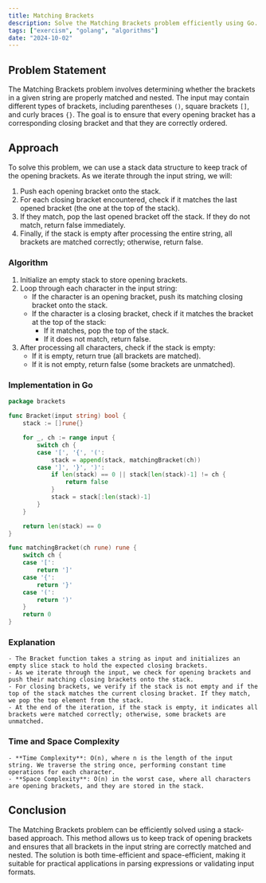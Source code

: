 ```yaml
---
title: Matching Brackets
description: Solve the Matching Brackets problem efficiently using Go.
tags: ["exercism", "golang", "algorithms"]
date: "2024-10-02"
---
```


## Problem Statement

The Matching Brackets problem involves determining whether the brackets in a given string are properly matched and nested. The input may contain different types of brackets, including parentheses `()`, square brackets `[]`, and curly braces `{}`. The goal is to ensure that every opening bracket has a corresponding closing bracket and that they are correctly ordered.

## Approach

To solve this problem, we can use a stack data structure to keep track of the opening brackets. As we iterate through the input string, we will:
1. Push each opening bracket onto the stack.
2. For each closing bracket encountered, check if it matches the last opened bracket (the one at the top of the stack).
3. If they match, pop the last opened bracket off the stack. If they do not match, return false immediately.
4. Finally, if the stack is empty after processing the entire string, all brackets are matched correctly; otherwise, return false.

### Algorithm

1. Initialize an empty stack to store opening brackets.
2. Loop through each character in the input string:
   - If the character is an opening bracket, push its matching closing bracket onto the stack.
   - If the character is a closing bracket, check if it matches the bracket at the top of the stack:
     - If it matches, pop the top of the stack.
     - If it does not match, return false.
3. After processing all characters, check if the stack is empty:
   - If it is empty, return true (all brackets are matched).
   - If it is not empty, return false (some brackets are unmatched).

### Implementation in Go

```go
package brackets

func Bracket(input string) bool {
	stack := []rune{}

	for _, ch := range input {
		switch ch {
		case '[', '{', '(':
			stack = append(stack, matchingBracket(ch))
		case ']', '}', ')':
			if len(stack) == 0 || stack[len(stack)-1] != ch {
				return false
			}
			stack = stack[:len(stack)-1]
		}
	}

	return len(stack) == 0
}

func matchingBracket(ch rune) rune {
	switch ch {
	case '[':
		return ']'
	case '{':
		return '}'
	case '(':
		return ')'
	}
	return 0
}
```

### Explanation
    - The Bracket function takes a string as input and initializes an empty slice stack to hold the expected closing brackets.
    - As we iterate through the input, we check for opening brackets and push their matching closing brackets onto the stack.
    - For closing brackets, we verify if the stack is not empty and if the top of the stack matches the current closing bracket. If they match, we pop the top element from the stack.
    - At the end of the iteration, if the stack is empty, it indicates all brackets were matched correctly; otherwise, some brackets are unmatched.

### Time and Space Complexity
    - **Time Complexity**: O(n), where n is the length of the input string. We traverse the string once, performing constant time operations for each character.
    - **Space Complexity**: O(n) in the worst case, where all characters are opening brackets, and they are stored in the stack.

## Conclusion
The Matching Brackets problem can be efficiently solved using a stack-based approach. This method allows us to keep track of opening brackets and ensures that all brackets in the input string are correctly matched and nested. The solution is both time-efficient and space-efficient, making it suitable for practical applications in parsing expressions or validating input formats.